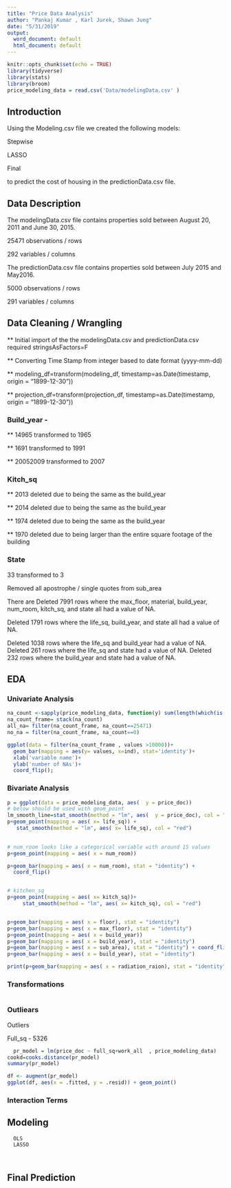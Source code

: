 ```yaml
---
title: "Price Data Analysis"
author: "Pankaj Kumar , Karl Jurek, Shawn Jung"
date: "5/31/2019"
output:
  word_document: default
  html_document: default
---
```


```r
knitr::opts_chunk$set(echo = TRUE)
library(tidyverse)
library(stats)
library(broom)
price_modeling_data = read.csv('Data/modelingData.csv' )
```

## Introduction

   Using the Modeling.csv file we created the following models:
   
   
   Stepwise
   
   
   LASSO
   
   
   Final 
   
   
   to predict the cost of housing in the predictionData.csv file. 


## Data Description

   The modelingData.csv file contains properties sold between August 20, 2011 and June    30, 2015.
   
   
   25471 observations / rows
   
   
   292 variables / columns
   
   
   The predictionData.csv file contains properties sold between July 2015 and May2016.
   
   
   5000 observations / rows
   
   
   291 variables / columns


## Data Cleaning / Wrangling
   ** Initial import of the the modelingData.csv and predictionData.csv required stringsAsFactors=F 
   
   
   ** Converting Time Stamp from integer based to date format (yyyy-mm-dd)
   
   
   ** modeling_df=transform(modeling_df, timestamp=as.Date(timestamp, origin = "1899-12-30"))
   
   
   ** projection_df=transform(projection_df, timestamp=as.Date(timestamp, origin = "1899-12-30"))


### Build_year - 
   ** 14965 transformed to 1965
   
   
   ** 1691 transformed to 1991
   
   
   ** 20052009 transformed to 2007


### Kitch_sq
   ** 2013 deleted due to being the same as the build_year
   
   
   ** 2014 deleted due to being the same as the build_year
   
   
   ** 1974 deleted due to being the same as the build_year
   
   
   ** 1970 deleted due to being larger than the entire square footage of the building


### State
   33 transformed to 3


Removed all apostrophe / single quotes from sub_area


There are 
Deleted 7991 rows where the max_floor, material, build_year, num_room, kitch_sq, and state all had a value of NA.


Deleted 1791 rows where the life_sq, build_year, and state all had a value of NA.


Deleted 1038 rows where the life_sq and build_year had a value of NA.
Deleted 261 rows where the life_sq and state had a value of NA.
Deleted 232 rows where the build_year and state had a value of NA.



## EDA  

### Univariate Analysis 

```r

na_count <-sapply(price_modeling_data, function(y) sum(length(which(is.na(y)))))
na_count_frame= stack(na_count)
all_na= filter(na_count_frame, na_count==25471)
no_na = filter(na_count_frame, na_count==0)

ggplot(data = filter(na_count_frame , values >10000))+
  geom_bar(mapping = aes(y= values, x=ind), stat='identity')+
  xlab('variable name')+
  ylab('number of NAs')+
  coord_flip();
```

### Bivariate Analysis 


```r

p = ggplot(data = price_modeling_data, aes(  y = price_doc))
# below should be used with geom_point
lm_smooth_line=stat_smooth(method = "lm", aes(  y = price_doc), col = "red")
p+geom_point(mapping = aes( x= life_sq)) +
   stat_smooth(method = "lm", aes( x= life_sq), col = "red")

  
# num_room looks like a categorical variable with around 15 values
p+geom_point(mapping = aes( x = num_room))

p+geom_bar(mapping = aes( x = num_room), stat = "identity") + 
  coord_flip()


# kitchen_sq
p+geom_point(mapping = aes( x= kitch_sq))+
     stat_smooth(method = "lm", aes( x= kitch_sq), col = "red")


p+geom_bar(mapping = aes( x = floor), stat = "identity") 
p+geom_bar(mapping = aes( x = max_floor), stat = "identity") 
p+geom_point(mapping = aes( x = build_year)) 
p+geom_bar(mapping = aes( x = build_year), stat = "identity") 
p+geom_bar(mapping = aes( x = sub_area), stat = "identity") + coord_flip()
p+geom_bar(mapping = aes( x = build_year), stat = "identity") 

print(p+geom_bar(mapping = aes( x = radiation_raion), stat = "identity") )

```

### Transformations 


```r


```

### Outliears 

 Outliers
 
 
Full_sq - 5326


```r
  pr_model = lm(price_doc ~ full_sq+work_all  , price_modeling_data)
cookd=cooks.distance(pr_model)
summary(pr_model)

df <- augment(pr_model)
ggplot(df, aes(x = .fitted, y = .resid)) + geom_point()

```
 

### Interaction Terms 




## Modeling
      OLS
      LASSO
      
      
## Final Prediction

